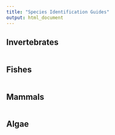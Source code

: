 ```yaml
---
title: "Species Identification Guides"
output: html_document
---
```


## Invertebrates
```r

```

## Fishes
```r

```

## Mammals
```r

```

## Algae
```r

```

